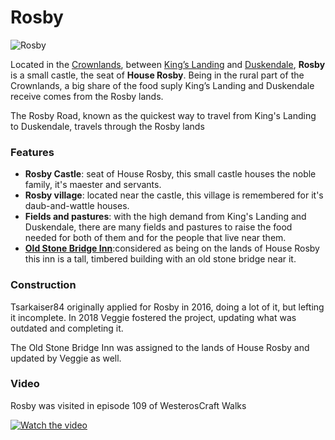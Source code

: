 

# Rosby

<Image
  src="https://cdn.sanity.io/images/1as7cn02/production/d9afc63cd2f0e53fb198172ed16182ac942bf6d7-1847x1057.png?w=976&h=350&fit=crop&crop=center&auto=format"
  alt="Rosby"
  width={976}
  height={350}
/>

<ProjectDetails
  floatRight
  region="Crownlands"
  house="House Rosby"
  type="Castle"
  status="Completed"
  warp="/warp rosby"
  projectLead="tsarkaiser84, Veggie"
  dateStarted="July 19, 2016"
  dateCompleted="July 19, 2016"
/>

Located in the [Crownlands](https://westeroscraft.com/wiki/crownlands), between [King’s Landing](https://westeroscraft.com/wiki/crownlands/kings-landing) and [Duskendale](https://westeroscraft.com/wiki/crownlands/duskendale), **Rosby** is a small castle, the seat of **House Rosby**. Being in the rural part of the Crownlands, a big share of the food suply King’s Landing and Duskendale receive comes from the Rosby lands.

The Rosby Road, known as the quickest way to travel from King's Landing to Duskendale, travels through the Rosby lands

### Features

- **Rosby Castle**: seat of House Rosby, this small castle houses the noble family, it's maester and servants.
- **Rosby village**: located near the castle, this village is remembered for it's daub-and-wattle houses.
- **Fields and pastures**: with the high demand from King's Landing and Duskendale, there are many fields and pastures to raise the food needed for both of them and for the people that live near them.
- [**Old Stone Bridge Inn**](https://awoiaf.westeros.org/index.php/Old_Stone_Bridge):considered as being on the lands of House Rosby this inn is a tall, timbered building with an old stone bridge near it.

### Construction

Tsarkaiser84 originally applied for Rosby in 2016, doing a lot of it, but lefting it incomplete. In 2018 Veggie fostered the project, updating what was outdated and completing it.

The Old Stone Bridge Inn was assigned to the lands of House Rosby and updated by Veggie as well.

### Video

Rosby was visited in episode 109 of WesterosCraft Walks

[![Watch the video](https://img.youtube.com/vi/U4I-MyrSk7c/0.jpg)](https://www.youtube.com/embed/U4I-MyrSk7c)
